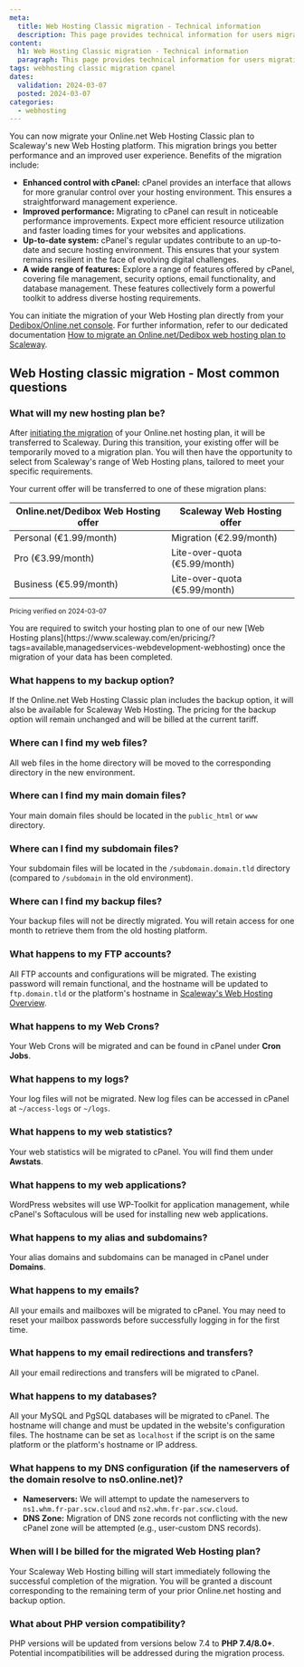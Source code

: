 ```yaml
---
meta:
  title: Web Hosting Classic migration - Technical information
  description: This page provides technical information for users migrating their Web Hosting Classic to cPanel.
content:
  h1: Web Hosting Classic migration - Technical information
  paragraph: This page provides technical information for users migrating their Web Hosting Classic to cPanel.
tags: webhosting classic migration cpanel
dates:
  validation: 2024-03-07
  posted: 2024-03-07
categories:
  - webhosting
---
```


You can now migrate your Online.net Web Hosting Classic plan to Scaleway's new Web Hosting platform. This migration brings you better performance and an improved user experience. Benefits of the migration include:

- **Enhanced control with cPanel:** cPanel provides an interface that allows for more granular control over your hosting environment. This ensures a straightforward management experience.
- **Improved performance:** Migrating to cPanel can result in noticeable performance improvements. Expect more efficient resource utilization and faster loading times for your websites and applications.
- **Up-to-date system:** cPanel's regular updates contribute to an up-to-date and secure hosting environment. This ensures that your system remains resilient in the face of evolving digital challenges.
- **A wide range of features:** Explore a range of features offered by cPanel, covering file management, security options, email functionality, and database management. These features collectively form a powerful toolkit to address diverse hosting requirements.

You can initiate the migration of your Web Hosting plan directly from your [Dedibox/Online.net console](https://console.online.net/). For further information, refer to our dedicated documentation [How to migrate an Online.net/Dedibox web hosting plan to Scaleway](/managed-services/webhosting/how-to/migrate-webhosting-plan/).

## Web Hosting classic migration -  Most common questions

### What will my new hosting plan be?

After [initiating the migration](/managed-services/webhosting/how-to/migrate-webhosting-plan/) of your Online.net hosting plan, it will be transferred to Scaleway. During this transition, your existing offer will be temporarily moved to a migration plan. You will then have the opportunity to select from Scaleway's range of Web Hosting plans, tailored to meet your specific requirements.

Your current offer will be transferred to one of these migration plans:

| Online.net/Dedibox Web Hosting offer | Scaleway Web Hosting offer    |
|--------------------------------------|-------------------------------|
| Personal (€1.99/month)               | Migration (€2.99/month)       |
| Pro (€3.99/month)                    | Lite-over-quota (€5.99/month) |
| Business (€5.99/month)               | Lite-over-quota (€5.99/month) |
<sup>Pricing verified on 2024-03-07</sup>

<Message type="important">
    You are required to switch your hosting plan to one of our new [Web Hosting plans](https://www.scaleway.com/en/pricing/?tags=available,managedservices-webdevelopment-webhosting) once the migration of your data has been completed.
</Message>

### What happens to my backup option?

If the Online.net Web Hosting Classic plan includes the backup option, it will also be available for Scaleway Web Hosting. The pricing for the backup option will remain unchanged and will be billed at the current tariff.

### Where can I find my web files?

All web files in the home directory will be moved to the corresponding directory in the new environment.

### Where can I find my main domain files?

Your main domain files should be located in the `public_html` or `www` directory.

### Where can I find my subdomain files?

Your subdomain files will be located in the `/subdomain.domain.tld` directory (compared to `/subdomain` in the old environment).

### Where can I find my backup files?

Your backup files will not be directly migrated. You will retain access for one month to retrieve them from the old hosting platform.

### What happens to my FTP accounts?

All FTP accounts and configurations will be migrated. The existing password will remain functional, and the hostname will be updated to `ftp.domain.tld` or the platform's hostname in [Scaleway's Web Hosting Overview](https://console.scaleway.com/webhosting/webhosting).

### What happens to my Web Crons?

Your Web Crons will be migrated and can be found in cPanel under **Cron Jobs**.

### What happens to my logs?

Your log files will not be migrated. New log files can be accessed in cPanel at `~/access-logs` or `~/logs`.

### What happens to my web statistics?

Your web statistics will be migrated to cPanel. You will find them under **Awstats**.

### What happens to my web applications?

WordPress websites will use WP-Toolkit for application management, while cPanel's Softaculous will be used for installing new web applications.

### What happens to my alias and subdomains?

Your alias domains and subdomains can be managed in cPanel under **Domains**.

### What happens to my emails?

All your emails and mailboxes will be migrated to cPanel. You may need to reset your mailbox passwords before successfully logging in for the first time.

### What happens to my email redirections and transfers?

All your email redirections and transfers will be migrated to cPanel.


### What happens to my databases?

All your MySQL and PgSQL databases will be migrated to cPanel. The hostname will change and must be updated in the website's configuration files. The hostname can be set as `localhost` if the script is on the same platform or the platform's hostname or IP address.

### What happens to my DNS configuration (if the nameservers of the domain resolve to ns0.online.net)?

- **Nameservers:** We will attempt to update the nameservers to `ns1.whm.fr-par.scw.cloud` and `ns2.whm.fr-par.scw.cloud`.
- **DNS Zone:** Migration of DNS zone records not conflicting with the new cPanel zone will be attempted (e.g., user-custom DNS records).

### When will I be billed for the migrated Web Hosting plan?

Your Scaleway Web Hosting billing will start immediately following the successful completion of the migration. You will be granted a discount corresponding to the remaining term of your prior Online.net hosting and backup option.

### What about PHP version compatibility?

PHP versions will be updated from versions below 7.4 to **PHP 7.4/8.0+**. Potential incompatibilities will be addressed during the migration process.
